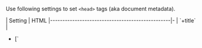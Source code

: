 
Use following settings to set `<head>` tags (aka document metadata).

<TableStyle>
| Setting                                         | HTML
|-------------------------------------------------|-
| <Link href="/title">`+title`</Link>             | <ul> <li>[`<title>`](https://developer.mozilla.org/en-US/docs/Web/HTML/Element/title)</li> <li>[`<meta property="og:title">`](https://ogp.me/#metadata:~:text=every%20page%20are%3A-,og%3Atitle,-%2D%20The%20title%20of)</li> </ul>
| <Link href="/description">`+description`</Link> | <ul> <li>[`<meta name="description">`](https://moz.com/learn/seo/meta-description)</li> <li>[`<meta property="og:description">`](https://ogp.me/#optional:~:text=accompany%20this%20object.-,og%3Adescription,-%2D%20A%20one%20to)</li> </ul>
| <Link href="/image">`+image`</Link>             | <ul> <li>[`<meta property="og:image">`](https://ahrefs.com/blog/open-graph-meta-tags/#:~:text=8%20simple%20steps.%22%20/%3E-,%3Cmeta%20property%3D%22og%3Aimage%22,-content%3D%22https%3A//ahrefs) (preview image upon URL sharing)</li> <li>[`<meta name="twitter:card" content="summary_large_image">`](https://ogp.me/#optional:~:text=accompany%20this%20object.-,og%3Adescription,-%2D%20A%20one%20to)</li> </ul>
| <Link href="/viewport">`+viewport`</Link>       | <ul> <li>[`<meta name="viewport">`](https://developer.mozilla.org/en-US/docs/Web/HTML/Viewport_meta_tag)</li> </ul>
| <Link href="/Head">`+Head`</Link>               | Other `<head>` tags such as: <ul> <li>[`<link rel="icon">`](https://developer.mozilla.org/en-US/docs/Web/HTML/Element/link) (favicon)</li> <li>[`<link rel="apple-touch-icon">`](https://stackoverflow.com/questions/20440512/why-use-link-rel-apple-touch-icon-image-src/20440627#20440627) (mobile icon)</li> <li>[`<script>`](https://developer.mozilla.org/en-US/docs/Web/HTML/Element/script)</li> <li>...</li> </ul>
</TableStyle>

> See <Link href="/settings#html-shell" doNotInferSectionTitle /> for other settings that also modify the page's HTML shell.

> These settings are provided by <UiFrameworkExtension name />. If you don't use <UiFrameworkExtension name noLink /> then see <Link href="/head-manual" />.


## Global / per-page

You can set `<head>` tags that apply globally to all pages:

```js
// pages/+config.js

import image from './previewImage.jpg'

// Applies to all pages (can be overridden)
export default {
  // Default <title>
  title: 'Awesome Rockets',
  // Default <meta name="description">
  description: 'We deliver payload to space',
  // Default <meta property="og:image">
  image
}
```

```jsx
// pages/+Head.js
// Environment: server

import favicon from './favicon.png'

// Applies to all pages (cannot be overridden)
export function Head() {
  return <>
    {/* Icon shown in the browser tab (aka favicon) */
    <link rel="icon" href={favicon} type="image/svg+xml">
  </>
}
```

You can also set `<head>` tags only for a single page or a group of pages:

```js
// pages/movies/+config.js

import previewImage from './previewImage.jpg'

// Overrides the defaults defined above
export default {
  title: 'Movies',
  description: 'List of movies.',
  image
}
```

```jsx
// pages/movies/+Head.js
// Environment: server

import iconMobile from './iconMobile.jpg'

// This doesn't override the favicon defined at /pages/+Head.js above
export function Head() {
  return <>
    {/* Icon shown on mobile homescreens (PWA) */
    <link rel="apple-touch-icon" href={iconMobile} type="image/svg+xml">
  </>
}
```

While `+title`, `+description`, and `+image` can be overriden (they aren't cumulative), the `+Head` setting is cumulative and cannot be overriden — see <Link href="/Head#cumulative"></Link>.

> See also: <Link href="/config#inheritance"/>


## Data

You can set `<head>` tags based on <Link href="/data-fetching">fetched data</Link>, using either:
 - `useConfig()`, or
 - `pageContext` functions.

<div style={{height:8}}/>

**`useConfig()`**

You can use the <Link href="/useConfig">`useConfig()` hook</Link> to set `<head>` tags dynamically inside your `+data` hook.

```js
// pages/movies/+data.js

import { useConfig } from 'vike-react/useConfig' // or vike-{vue,solid}

export async function data(pageContext) {
  const config = useConfig()

  const response = await fetch('https://star-wars.brillout.com/api/films.json')
  let { movies } = await response.json()

  config({
    title: `${movies.length} movies`,
    description: `List of all ${movies.length} Star Wars movies.`
  })

  return { movies }
}
```

> Make sure to call `useConfig()` before any `await`:
> ```js
> export async function data(pageContext) {
>   const response = await fetch('https://star-wars.brillout.com/api/films.json')
>   // ❌ Doesn't work: useConfig() must be called before `await fetch()`
>   const config = useConfig()
> }
> ```

> You can also use it inside UI components, see <Link href="/useConfig#ui-components" doNotInferSectionTitle />.

<div style={{height:28}}/>

**`pageContext` functions**

You can set `+title`, `+description` and `+image` using a <Link href="/pageContext">`pageContext`</Link> function.

```ts
// pages/movies/+title.ts

import type { PageContext } from 'vike/types'
import type { Data } from './+data'

export default (pageContext: PageContext<Data>) => `${pageContext.data.movies.length} movies`
```

```js
// pages/movies/+data.ts

export type Data = Awaited<ReturnType<typeof data>>
export async function data(pageContext) {
  const response = await fetch('https://star-wars.brillout.com/api/films.json')
  let { movies } = await response.json()
  return { movies }
}
```

You can define some default logic that applies to all pages:

```js
// pages/+title.js

// Applies to all pages: if a page fetches data and data.title is defined then
// use it to set the page's title.
export default (pageContext) => pageContext.data?.title || 'Some Default Title'
```

The `+Head` setting is a UI component — you can use <Link href="/useData">`useData()`</Link> and <Link href="/usePageContext">`usePageContext()`</Link> as usual:

```jsx
// pages/movie/@id/+Head.js

import { useData } from 'vike-react/useData' // or vike-{vue,solid}

export function Head() {
  const data = useData()
  return <>
    {/* Image shown when sharing on social sites (Twitter, WhatsApp, ...) */}
    <meta property="og:image" content={data.movie.image}>
  </>
}
```


## Custom settings

You can create your own custom settings.

> You can also create custom components hooks, see for example [`vike-metadata`](https://github.com/Blankeos/vike-metadata).

For example, in the following, we create a new setting `+dynamicFavicon` that allows different favicons to be set for different pages. (Note that `+Head` can only be used for setting a global favicon, see <Link href="/Head#only-html" />.)

### Setting creation

```js
// pages/+config.js

export default {
  meta: {
    dynamicFavicon: {
      env: { server: true, client: true }
    }
  }
}
```
> See: <Link href="/meta" />

```js
// pages/+Head.jsx

import { usePageContext } from 'vike-react/usePageContext' // or vike-{vue,solid}

export default () => {
  const pageContext = usePageContext()
  const { dynamicFavicon } = pageContext.config
  return <>
    { dynamicFavicon && <link rel="icon" href={dynamicFavicon} type="image/svg+xml"> }
  <>
}
```
```js
// pages/+onAfterRenderClient.js

export default (pageContext) => {
  if (!pageContext.isHydration) {
    const { dynamicFavicon } = pageContext.config
    updateFavicon(dynamicFavicon)
  }
}

// https://stackoverflow.com/questions/260857/changing-website-favicon-dynamically
function updateFavicon(dynamicFavicon) {
  let link = document.querySelector("link[rel~='icon']")
  if (!dynamicFavicon) {
    if (link) document.head.removeChild(link)
    return
  }
  if (!link) {
    link = document.createElement('link')
    link.rel = 'icon'
    document.head.appendChild(link)
  }
  link.href = dynamicFavicon
}
```

For TypeScript users:

```ts
// pages/+config.js

declare global {
  namespace Vike {
    interface Config {
      dynamicFavicon?: string
    }
  }
}
```

> See: <Link href="/meta#typescript" />

### Setting usage

```js
// pages/+config.js

import favicon from './favicon.svg'

export {
  // Default favicon
  dynamicFavicon: favicon
}
```

```js
// pages/premium-members/+config.js

import favicon from './favicon.svg'

export {
  // Favicon for /premium-members
  dynamicFavicon: favicon
}
```

## Internationalization

Example of internationalizing (i18n) `<head>` tags:

```jsx
// pages/movies/+Head.js
// Environment: server

export { Head }

import { usePageContext } from 'vike-react/usePageContext' // or vike-{vue,solid}

function Head() {
  const pageContext = usePageContext()
  const description = pageContext.locale === 'de-DE' ?
    'List von Star Wars Filme.' :
    'List of Star Wars Movies.'
  return <>
    <meta name="description" content={description}>
  </>
}
```
```js
// pages/movies/+title.js
// Environment: server, client

export function title(pageContext) {
  const title = pageContext.locale === 'de-DE' ?
    'Star Wars Filme' :
    'Star Wars Movies'
  return title
}
```

See also:
 - <Link href="/i18n" />
 - <Link href="/usePageContext" />


## Markdown

See <Link href="/markdown#metadata" />.


## See also

- <Link href="/settings#html-shell" doNotInferSectionTitle />
- <Link href="/useConfig" />
- [`vike-metadata`](https://github.com/Blankeos/vike-metadata)
- [Blog post "My current HTML boilerplate" showcasing and explaining a common boilerplate](https://www.matuzo.at/blog/html-boilerplate/)
- <Link href="/head-manual" />
